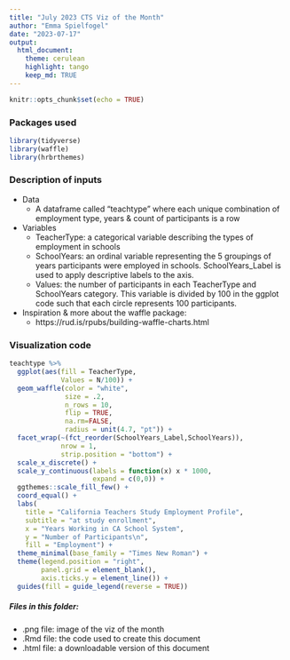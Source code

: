 ```yaml
---
title: "July 2023 CTS Viz of the Month"
author: "Emma Spielfogel"
date: "2023-07-17"
output:
  html_document:
    theme: cerulean
    highlight: tango
    keep_md: TRUE
---
```


```r
knitr::opts_chunk$set(echo = TRUE)
```

### Packages used
```r
library(tidyverse)
library(waffle)
library(hrbrthemes)
```

### Description of inputs

* Data
    + A dataframe called "teachtype" where each unique combination of employment type, years  & count of participants is a row

* Variables
    + TeacherType: a categorical variable describing the types of employment in schools
    + SchoolYears: an ordinal variable representing the 5 groupings of years participants were employed in schools. SchoolYears_Label is used to apply descriptive labels to the axis.
    + Values: the number of participants in each TeacherType and SchoolYears category. This variable is divided by 100 in the ggplot code such that each circle represents 100 participants.

* Inspiration & more about the waffle package:
    + https://rud.is/rpubs/building-waffle-charts.html


### Visualization code
```r
teachtype %>% 
  ggplot(aes(fill = TeacherType,
             Values = N/100)) +
  geom_waffle(color = "white",
              size = .2,
              n_rows = 10,
              flip = TRUE,
              na.rm=FALSE, 
              radius = unit(4.7, "pt")) +
  facet_wrap(~(fct_reorder(SchoolYears_Label,SchoolYears)),
             nrow = 1,
             strip.position = "bottom") +
  scale_x_discrete() +
  scale_y_continuous(labels = function(x) x * 1000,
                     expand = c(0,0)) +
  ggthemes::scale_fill_few() +
  coord_equal() +
  labs(
    title = "California Teachers Study Employment Profile",
    subtitle = "at study enrollment",
    x = "Years Working in CA School System",
    y = "Number of Participants\n",
    fill = "Employment") +
  theme_minimal(base_family = "Times New Roman") +
  theme(legend.position = "right",
        panel.grid = element_blank(),
        axis.ticks.y = element_line()) +
  guides(fill = guide_legend(reverse = TRUE))
```

##### Files in this folder:

- .png file: image of the viz of the month
- .Rmd file: the code used to create this document
- .html file: a downloadable version of this document
